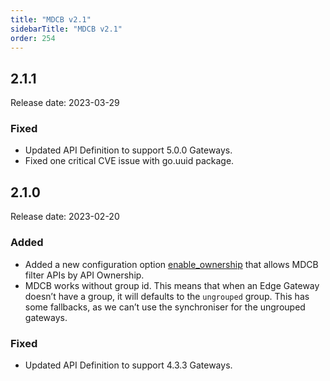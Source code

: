 ```yaml
---
title: "MDCB v2.1"
sidebarTitle: "MDCB v2.1"
order: 254
---
```


## 2.1.1
Release date: 2023-03-29

### Fixed
- Updated API Definition to support 5.0.0 Gateways. 
- Fixed one critical CVE issue with go.uuid package.


## 2.1.0
Release date: 2023-02-20

### Added
- Added a new configuration option [enable_ownership](/5.6/tyk-multi-data-centre/mdcb-configuration-options#enable_ownership) that allows MDCB filter APIs by API Ownership. 
- MDCB works without group id. This means that when an Edge Gateway doesn’t have a group, it will defaults to the `ungrouped` group. This has some fallbacks, as we can’t use the synchroniser for the ungrouped gateways.


### Fixed
- Updated API Definition to support 4.3.3 Gateways. 
